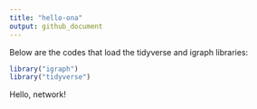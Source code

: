 ```yaml
---
title: "hello-ona"
output: github_document
---
```




Below are the codes that load the tidyverse and igraph libraries:

```r
library("igraph")
library("tidyverse")
```

Hello, network!
